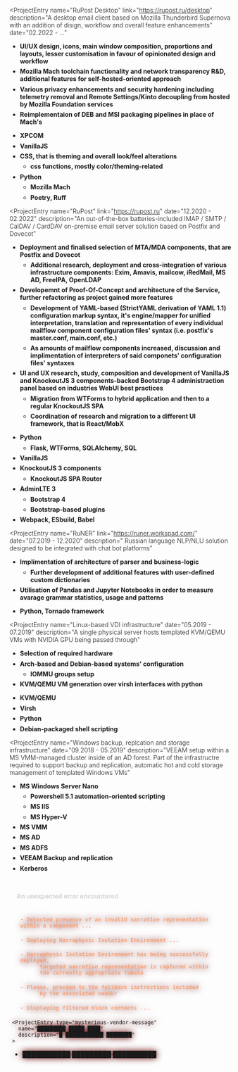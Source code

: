 <script>


  const {
    elements: { root, content, trigger },
    states: { open }
  } = createCollapsible();
</script>

<ProjectEntry
  name="RuPost Desktop"
  link="https://rupost.ru/desktop"
  description="A desktop email client based on
    Mozilla Thunderbird Supernova with an addition of
    disign, workflow and overall feature enhancements"
  date="02.2022 - ..."
>

<div slot="participation">

- UI/UX design, icons, main window composition,
proportions and layouts, lesser customisation
in favour of opinionated design and workflow
- Mozilla Mach toolchain functionality and network transparency R&D,
additional features for self-hosted-oriented approach
- Various privacy enhancements and security hardening including
telemetry removal and Remote Settings/Kinto decoupling from hosted by Mozilla Foundation services
- Reimplementaion of DEB and MSI packaging pipelines in place of Mach's

</div>
<div slot="technologies">

- XPCOM
- VanillaJS
- CSS, that is theming and overall look/feel alterations
  - css functions, mostly color/theming-related
- Python
  - Mozilla Mach
  - Poetry, Ruff

</div>
</ProjectEntry>

<ProjectEntry
  name="RuPost"
  link="https://rupost.ru"
  date="12.2020 - 02.2022"
  description="An out-of-the-box batteries-included
    IMAP / SMTP / CalDAV / CardDAV on-premise email
    server solution based on Postfix and Dovecot"
>
<div slot="participation">

- Deployment and finalised selection of MTA/MDA components,
that are Postfix and Dovecot
  - Additional research, deployment and cross-integration of
  various infrastructure components: Exim, Amavis, mailcow, iRedMail,
  MS AD, FreeIPA, OpenLDAP
- Developemnt of Proof-Of-Concept and architecture of the Service,
further refactoring as project gained more features
  - Development of YAML-based (StrictYAML derivation of YAML 1.1)
  configuration markup syntax,
  it's engine/mapper for unified interpretation, translation and
  representation of every individual mailflow component
  configuration files' syntax
  (i.e. postfix's master.conf, main.conf, etc.)
  - As amounts of mailflow components increased,
  discussion and implimentation of interpreters of said componets'
  configuration files' syntaxes
- UI and UX research, study, composition and development of VanillaJS and
KnockoutJS 3 components-backed Bootstrap 4 administraction panel based on
industries WebUI best practices
  - Migration from WTForms to hybrid application and then to a regular KnockoutJS SPA
  - Coordination of research and migration to a different UI framework, that is React/MobX

</div>
<div slot="technologies">

- Python
  - Flask, WTForms, SQLAlchemy, SQL
- VanillaJS
- KnockoutJS 3 components
  - KnockoutJS SPA Router
- AdminLTE 3
  - Bootstrap 4
  - Bootstrap-based plugins
- Webpack, ESbuild, Babel

</div>
</ProjectEntry>

<ProjectEntry
  name="RuNER"
  link="https://runer.workspad.com/"
  date="07.2019 - 12.2020"
  description="
    Russian language NLP/NLU solution designed
    to be integrated with chat bot platforms"
>
<div slot="participation">

- Implimentation of architecture of parser and business-logic
  - Further development of additional features with
  user-defined custom dictionaries
- Utilisation of Pandas and Jupyter Notebooks in order to measure avarage
grammar statistics, usage and patterns

</div>
<div slot="technologies">

- Python, Tornado framework

</div>
</ProjectEntry>

<ProjectEntry
  name="Linux-based VDI infrastructure"
  date="05.2019 - 07.2019"
  description="A single physical server hosts templated KVM/QEMU VMs with NVIDIA GPU being passed through"
>
<div slot="participation">

- Selection of required hardware
- Arch-based and Debian-based systems' configuration
  - IOMMU groups setup
- KVM/QEMU VM generation over virsh interfaces with python

</div>
<div slot="technologies">

- KVM/QEMU
- Virsh
- Python
- Debian-packaged shell scripting

</div>
</ProjectEntry>

<ProjectEntry
  name="Windows backup, replcation and storage infrastructure"
  date="09.2018 - 05.2019"
  description="VEEAM setup within a MS VMM-managed cluster inside
    of an AD forest.
    Part of the infrastructre required to support backup
    and replication, automatic hot and cold storage management
    of templated Windows VMs"
>
<div slot="technologies">

- MS Windows Server Nano
  - Powershell 5.1 automation-oriented scripting
  - MS IIS
  - MS Hyper-V
- MS VMM
- MS AD
- MS ADFS
- VEEAM Backup and replication
- Kerberos

</div>
</ProjectEntry>

<div use:melt={$root} id="first-of-projects">
  <p use:melt={$trigger} id="something-else">
    <ExclamationTriangle/>An unexpected error encountered
  </p>
  <div use:melt={$content} class="danger">
    <p><code>- Detected presence of an invalid narrative representation within a component ...</code></p>
    <p><code>- Deploying Narraphysic Isolation Environment ...</code></p>
    <p><code>- Narraphysic Isolation Environment has being successfully deployed,
      targeted narrative representation is captured within
      the currently appropriate fabula</code>
    </p>
    <p><code>- Please, proceed to the fallback instructions included
      by the associated vendor</code>
    </p>
    <p><code>- Displaying filtered block contents ...</code>
    </p>

    <ProjectEntry type="mysterious-vendor-message"
      name="█████████ █████ ████"
      description="█ ████████████ ████████"
    >
<div slot="technologies">

- ███████████ █████████ ██████████

</div>
      <MysteriousVendorMessage slot="message"/>
    </ProjectEntry>
  </div>
  <br use:melt={$content}/>
</div>

<style>

h1, h2, h3 {
  color: rgb(245, 245, 220);
}

p {
  font-weight: 350;
}

li {
  margin-top: 0.4rem;
  font-weight: bold;
}

.danger {
  /* background-color: hsla(0, 89.2%, 21.8%, 0.8); */
  border-radius: 2px;
  padding: 0.4em;
  filter: drop-shadow(0 0 2mm hsla(0, 89.2%, 21.8%, 1));
  /* margin: 0.6em 3em; */

  & > p {
    text-align: left;
    margin: 1.3em;
    font-weight: bold;
    /* color: hsla(20, 88%, 50%, 0.8); */
    font-size: 0.9rem;
  
    & > code {
      color: black;
      font-weight: 900;
      /* font-size: 0.9em; */
      margin-right: 0.2em;
      color: hsla(20, 88%, 70%, 0.9);
    }
  }
}

#first-of-projects {
  margin-top: 2rem;
}

#something-else {
  cursor: cell;
  font-weight: bolder;
  padding: 0px 1rem;
  
  color: hsla(288, 5%, 18%, 20%);
  background-color: transparent;

  & > svg {
    margin-bottom: -1px;
    padding: 0px 8px;
  }
  &:hover {
    color: hsl(288, 5%, 12%);
    background-color: hsla(0, 89.2%, 21.8%, 0.2);
  }

  display:inline-block;
  -webkit-mask:linear-gradient(-60deg,#a03333 30%,#0005,#000 70%) right/300% 100%;
  background-repeat: no-repeat;
  animation: shimmer 140ms infinite;
}

@keyframes shimmer {
 100% {-webkit-mask-position:left}
}

</style>